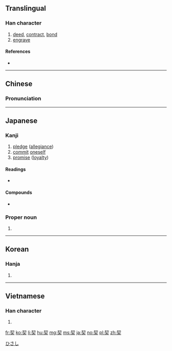 ==Translingual==
{{ja-forms|[[契]]|[[契]]|[[栔]]}}
===Han character===
{{Han char|rn=37|rad=大|as=06|sn=9|four=5743<sub>2</sub>|canj=手竹大 (QHK)|ids=⿱[[㓞]][[大]]}}

# [[deed]], [[contract]], [[bond]]
# [[engrave]]

====References====
* {{Han ref|kx=0251.210|dkj=05917|dj=0513.010|hdz=10536.100|uh=5951|ud=22865|bh=ABB4|bd=43956}}

----

==Chinese==
{{zh-forms}}

===Pronunciation===
{{zh-pron
|m=qì
|c=kai3,kit3
|mn=khè/khòe
|mc=y
|oc=y
|ma=
|cat=n,v
}}

----

==Japanese==

===Kanji===
{{ja-kanji|grade=c|rs=大06}}

# [[pledge]] ([[allegiance]])
# [[commit]] [[oneself]]
# [[promise]] ([[loyalty]])

====Readings====
* {{ja-readings|goon=[[け]] (ke), [[けち]] (kechi), [[せち]] (sechi)|kanon=[[けい]] (kei), [[けつ]] (ketsu), [[せつ]] (setsu)|kun=[[ちぎる]] (chigiru), [[きざむ]] (kizamu), [[わりふ]] (warifu)}}

====Compounds====
* {{term|契約||contract, agreement|tr=けいやく, keiyaku|sc=Jpan|lang=ja}}

===Proper noun===
{{ja-pos|k|proper|hira=ひさし|rom=Hisashi}}

# {{given name|male|lang=ja}}

[[Category:Japanese male given names|ひさし]]

----

==Korean==

===Hanja===
{{ko-hanja|hangeul=[[계]], [[글]]|rv=gye, geul|mr=kye, kŭl}}

# {{defn|lang=ko|sort=大06}}

----

==Vietnamese==

===Han character===
{{vi-hantu|[[khế]], [[khé]], [[khè]], [[khía]], [[khít]], [[khẻ]], [[khẽ]], [[khịt]]|rs=大06}}

# {{defn|lang=vi|sort=大06}}

[[fr:契]]
[[ko:契]]
[[li:契]]
[[hu:契]]
[[mg:契]]
[[ms:契]]
[[ja:契]]
[[no:契]]
[[pl:契]]
[[zh:契]]